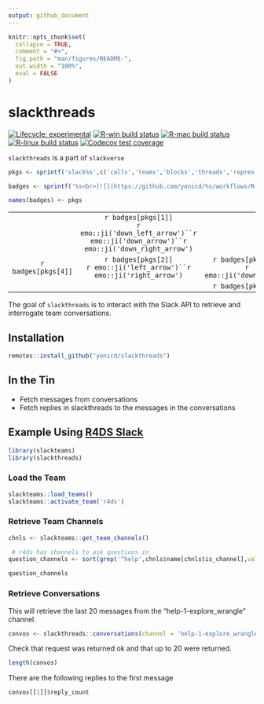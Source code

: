 ```yaml
---
output: github_document
---
```


<!-- README.md is generated from README.Rmd. Please edit that file -->

```r
knitr::opts_chunk$set(
  collapse = TRUE,
  comment = "#>",
  fig.path = "man/figures/README-",
  out.width = "100%",
  eval = FALSE
)
```

# slackthreads

<!-- badges: start -->
[![Lifecycle: experimental](https://img.shields.io/badge/lifecycle-experimental-orange.svg)](https://www.tidyverse.org/lifecycle/#experimental)
[![R-win build status](https://github.com/yonicd/slackthreads/workflows/R-win/badge.svg)](https://github.com/yonicd/slackthreads)
[![R-mac build status](https://github.com/yonicd/slackthreads/workflows/R-mac/badge.svg)](https://github.com/yonicd/slackthreads)
[![R-linux build status](https://github.com/yonicd/slackthreads/workflows/R-linux/badge.svg)](https://github.com/yonicd/slackthreads)
[![Codecov test coverage](https://codecov.io/gh/yonicd/slackthreads/branch/master/graph/badge.svg)](https://codecov.io/gh/yonicd/slackthreads?branch=master)
<!-- badges: end -->

`slackthreads` is a part of `slackverse`

```r
pkgs <- sprintf('slack%s',c('calls','teams','blocks','threads','reprex'))

badges <- sprintf('%s<br>[![](https://github.com/yonicd/%s/workflows/R-mac/badge.svg)](https://github.com/yonicd/%s)',pkgs,pkgs,pkgs)

names(badges) <- pkgs

```

||||
|:-:|:-:|:-:|
||`r badges[pkgs[1]]`<br>`r emo::ji('down_left_arrow')``r emo::ji('down_arrow')``r emo::ji('down_right_arrow')`||
|`r badges[pkgs[4]]`|`r badges[pkgs[2]]`<br>`r emo::ji('left_arrow')``r emo::ji('right_arrow')`|`r badges[pkgs[3]]`<br>`r emo::ji('down_arrow')`|
|||`r badges[pkgs[5]]`|

The goal of `slackthreads` is to interact with the Slack API to retrieve and interrogate team conversations.

## Installation

``` r
remotes::install_github("yonicd/slackthreads")
```

## In the Tin

  - Fetch messages from conversations
  - Fetch replies in slackthreads to the messages in the conversations

## Example Using [R4DS Slack](https://www.rfordatasci.com/)

```r
library(slackteams)
library(slackthreads)

```
 
### Load the Team 
```r
slackteams::load_teams()
slackteams::activate_team('r4ds')
```
 
### Retrieve Team Channels 
 
```r
chnls <- slackteams::get_team_channels()

 # r4ds has channels to ask questions in
question_channels <- sort(grep('^help',chnls$name[chnls$is_channel],value = TRUE))

question_channels
```
 
### Retrieve Conversations 

This will retrieve the last 20 messages from the "help-1-explore_wrangle" channel.

```r
  
convos <- slackthreads::conversations(channel = 'help-1-explore_wrangle', limit = 20, max_results = 20)

```
 
Check that request was returned ok and that up to 20 were returned. 
 
```r
length(convos)
```

There are the following replies to the first message

```r
convos[[1]]$reply_count
```

